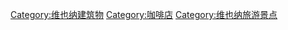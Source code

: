[[Category:维也纳建筑物‎|Category:维也纳建筑物‎]]
[[Category:咖啡店|Category:咖啡店]]
[[Category:维也纳旅游景点|Category:维也纳旅游景点]]